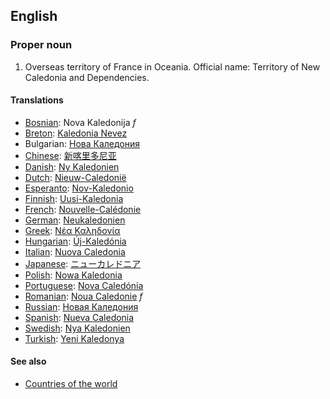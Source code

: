 ==English==

===Proper noun===

# Overseas territory of France in Oceania. Official name: Territory of New Caledonia and Dependencies.

====Translations====
*[[Bosnian]]: Nova Kaledonija ''f''
*[[Breton]]: [[Kaledonia Nevez]]
*Bulgarian: [[Нова Каледония]]
*[[Chinese]]: [[新喀里多尼亚]]
*[[Danish]]: [[Ny Kaledonien]]
*[[Dutch]]: [[Nieuw-Caledonië]]
*[[Esperanto]]: [[Nov-Kaledonio]]
*[[Finnish]]: [[Uusi-Kaledonia]]
*[[French]]: [[Nouvelle-Calédonie]]
*[[German]]: [[Neukaledonien]]
*[[Greek]]: [[Νέα Καληδονία]]
*[[Hungarian]]: [[Új-Kaledónia]]
*[[Italian]]: [[Nuova Caledonia]]
*[[Japanese]]: [[ニューカレドニア]]
*[[Polish]]: [[Nowa Kaledonia]]
*[[Portuguese]]: [[Nova Caledónia]]
*[[Romanian]]: [[Noua Caledonie]] ''f''
*[[Russian]]: [[Новая Каледония]]
*[[Spanish]]: [[Nueva Caledonia]]
*[[Swedish]]: [[Nya Kaledonien]]
*[[Turkish]]: [[Yeni Kaledonya]]

====See also====
*[[Countries of the world]]